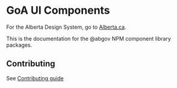 
<Meta title="Overview"  />

# GoA UI Components

For the Alberta Design System, go to [Alberta.ca](https://www.alberta.ca/goa/design-system).

This is the documentation for the @abgov NPM component library packages.

## Contributing

See [Contributing guide](https://github.com/GovAlta/ui-components/blob/beta/contributing.md)
